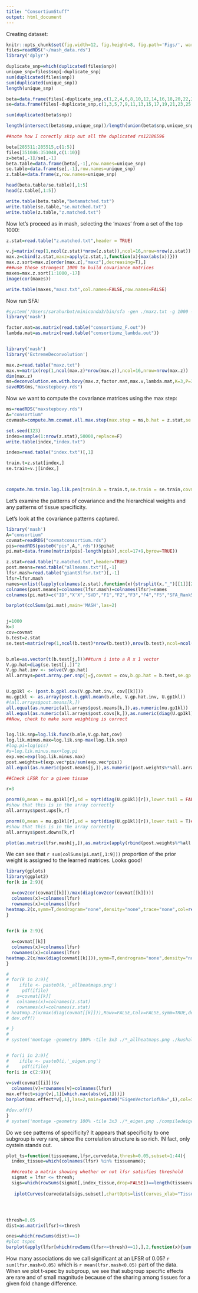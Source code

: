 ```yaml
---
title: "ConsortiumStuff"
output: html_document
---
```


Creating dataset:

```r
knitr::opts_chunk$set(fig.width=12, fig.height=8, fig.path='Figs/', warning=FALSE, message=FALSE,cache=T)
files=readRDS("~/mash_data.rds")
library('dplyr')
```


```r

duplicate_snp=which(duplicated(files$snp))
unique_snp=files$snp[-duplicate_snp]
sum(duplicated(files$snp))
sum(duplicated(unique_snp))
length(unique_snp)

beta=data.frame(files[-duplicate_snp,c(1,2,4,6,8,10,12,14,16,18,20,22,24,26,28,30,32)],stringsAsFactors = F)
se=data.frame(files[-duplicate_snp,c(1,3,5,7,9,11,13,15,17,19,21,23,25,27,29,31,33)],stringsAsFactors = F)

sum(duplicated(beta$snp))

length(intersect(beta$snp,unique_snp))/length(union(beta$snp,unique_snp))

##note how I corectly skip out all the duplicated rs12186596 

beta[285511:285515,c(1:5)]
files[351046:351048,c(1:10)]
z=beta[,-1]/se[,-1]
beta.table=data.frame(beta[,-1],row.names=unique_snp)
se.table=data.frame(se[,-1],row.names=unique_snp)
z.table=data.frame(z,row.names=unique_snp)

head(beta.table/se.table)[,1:5]
head(z.table[,1:5])

write.table(beta.table,"betamatched.txt")
write.table(se.table,"se.matched.txt")
write.table(z.table,"z.matched.txt")
````


Now let's proceed as in mash, selecting the 'maxes' from a set of the top 1000:

```r
z.stat=read.table("z.matched.txt",header = TRUE)

v.j=matrix(rep(1,ncol(z.stat)*nrow(z.stat)),ncol=16,nrow=nrow(z.stat))
max.z=cbind(z.stat,maxz=apply(z.stat,1,function(x){max(abs(x))}))
max.z.sort=max.z[order(max.z[,"maxz"],decreasing=T),]
###use these strongest 1000 to build covariance matrices
maxes=max.z.sort[1:1000,-17]
image(cor(maxes))

write.table(maxes,"maxz.txt",col.names=FALSE,row.names=FALSE)
```

Now run SFA:

```r
#system('/Users/sarahurbut/miniconda3/bin/sfa -gen ./maxz.txt -g 1000 -n 16 -o consortiumz i -k 5')
library('mash')

factor.mat=as.matrix(read.table("consortiumz_F.out"))
lambda.mat=as.matrix(read.table("consortiumz_lambda.out"))


library('mash')
library('ExtremeDeconvolution')

max.z=read.table("maxz.txt")
max.v=matrix(rep(1,ncol(max.z)*nrow(max.z)),ncol=16,nrow=nrow(max.z))
dim(max.z)
ms=deconvolution.em.with.bovy(max.z,factor.mat,max.v,lambda.mat,K=3,P=3)
saveRDS(ms,"maxstepbovy.rds")
```

Now we want to compute the covariance matrices using the max step:
```r
ms=readRDS("maxstepbovy.rds")
A="consortium"
covmash=compute.hm.covmat.all.max.step(max.step = ms,b.hat = z.stat,se.hat = v.j,t.stat = max.z,Q = 5,lambda.mat = lambda.mat,A = "test",factor.mat = factor.mat,zero = T,power = 2)$covmat

set.seed(123)
index=sample(1:nrow(z.stat),50000,replace=F)
write.table(index,"index.txt")

index=read.table("index.txt")[,1]

train.t=z.stat[index,]
se.train=v.j[index,]



compute.hm.train.log.lik.pen(train.b = train.t,se.train = se.train,covmat = covmash,A=A,pen=1)

```

Let's examine the patterns of covariance and the hierarchical weights and any patterns of tissue specificity.

Let's look at the covariance patterns captured.  
```r
library('mash')
A="consortium"
covmat=readRDS("covmatconsortium.rds")
pis=readRDS(paste0("pis",A,".rds"))$pihat
pi.mat=data.frame(matrix(pis[-length(pis)],ncol=17+9,byrow=TRUE))

z.stat=read.table("z.matched.txt",header=TRUE)
post.means=read.table("allmeans.txt")[,-1]
lfsr.mash=read.table("giant3lfsr.txt")[,-1]
lfsr=lfsr.mash
names=unlist(lapply(colnames(z.stat),function(x){strsplit(x,"_")[[1]][2]}))
colnames(post.means)=colnames(lfsr.mash)=colnames(lfsr)=names
colnames(pi.mat)=c("ID","X'X","SVD","F1","F2","F3","F4","F5","SFA_Rank5",c(names,"ALL"))

barplot(colSums(pi.mat),main='MASH',las=2)


j=1000
k=3
cov=covmat
b.test=z.stat
se.test=matrix(rep(1,ncol(b.test)*nrow(b.test)),nrow(b.test),ncol=ncol(b.test))


b.mle=as.vector(t(b.test[j,]))##turn i into a R x 1 vector
V.gp.hat=diag(se.test[j,])^2
V.gp.hat.inv <- solve(V.gp.hat)
all.arrays=post.array.per.snp(j=j,covmat = cov,b.gp.hat = b.test,se.gp.hat = se.test)


U.gp1kl <- (post.b.gpkl.cov(V.gp.hat.inv, cov[[k]]))
mu.gp1kl <- as.array(post.b.gpkl.mean(b.mle, V.gp.hat.inv, U.gp1kl))
#(all.arrays$post.means[k,])
all.equal(as.numeric(all.arrays$post.means[k,]),as.numeric(mu.gp1kl))
all.equal(as.numeric(all.arrays$post.covs[k,]),as.numeric(diag(U.gp1kl)))
##Now, check to make sure weighting is correct


log.lik.snp=log.lik.func(b.mle,V.gp.hat,cov)
log.lik.minus.max=log.lik.snp-max(log.lik.snp)
#log.pi=log(pis)
#s=log.lik.minus.max+log.pi
exp.vec=exp(log.lik.minus.max)
post.weights=t(exp.vec*pis/sum(exp.vec*pis))
all.equal(as.numeric(post.means[j,]),as.numeric(post.weights%*%all.arrays$post.means))

##Check LFSR for a given tissue

r=3

pnorm(0,mean = mu.gp1kl[r],sd = sqrt(diag(U.gp1kl)[r]),lower.tail = FALSE)## and so an LFSR of 0.02 makes perfect sense because post.weight at this component is 0.98.
#show that this is in the array correctly
all.arrays$post.ups[k,r]

pnorm(0,mean = mu.gp1kl[r],sd = sqrt(diag(U.gp1kl)[r]),lower.tail = T)## and so an LFSR of 0.02 makes perfect sense because post.weight at this component is 0.98.
#show that this is in the array correctly
all.arrays$post.downs[k,r]

plot(as.matrix(lfsr.mash[j,]),as.matrix(apply(rbind(post.weights%*%all.arrays$post.ups,post.weights%*%all.arrays$post.downs),2,function(x){1-max(x)})))

```

We can see that `r sum(colSums(pi.mat[,1:9]))` proportion of the prior weight is assigned to the learned matrices. Looks good!

```r
library(gplots)
library(ggplot2)
for(k in 2:9){

  x=cov2cor(covmat[[k]])/max(diag(cov2cor(covmat[[k]])))
  colnames(x)=colnames(lfsr)
  rownames(x)=colnames(lfsr)
heatmap.2(x,symm=T,dendrogram="none",density="none",trace="none",col=redblue(256),main=paste0("HeatMapofNormalizedofCov2CorU",k),cexRow=1,cexCol=1,symbreaks=T,symkey = T)
}
 

for(k in 2:9){

  x=covmat[[k]]
  colnames(x)=colnames(lfsr)
  rownames(x)=colnames(lfsr)
heatmap.2(x/max(diag(covmat[[k]])),symm=T,dendrogram="none",density="none",trace="none",col=redblue(256),main=paste0("HeatMapofNormalizedU",k),cexRow=1,cexCol=1,symbreaks=T,symkey = T)
}

# 
# for(k in 2:9){
#    ifile <- paste0(k,'_allheatmaps.png')
#     pdf(ifile)
#   x=covmat[[k]]
#   colnames(x)=colnames(z.stat)
#   rownames(x)=colnames(z.stat)
# heatmap.2(x/max(diag(covmat[[k]])),Rowv=FALSE,Colv=FALSE,symm=TRUE,dendrogram="none",density="none",trace="none",col=redblue(256),main=paste0("HeatMapofNormalizedUk",k),cexRow=0.5,cexCol=0.5,symbreaks=T,key=ifelse(k==2,TRUE,FALSE),cex)
# dev.off()

# }
# 
# system('montage -geometry 100% -tile 3x3 ./*_allheatmaps.png ./kushalcompiledheatmaps.png')


# for(i in 2:9){
#    ifile <- paste0(i,'_eigen.png')
#     pdf(ifile)
for(i in c(2:9)){
  
v=svd(covmat[[i]])$v
  colnames(v)=rownames(v)=colnames(lfsr)
max.effect=sign(v[,1][which.max(abs(v[,1]))])
barplot(max.effect*v[,1],las=2,main=paste0("EigenVector1ofUk=",i),col=i-1,cex.names=0.5)

#dev.off()
}
# system('montage -geometry 100% -tile 3x3 ./*_eigen.png ./compiledeigen.png')


```


Do we see patterns of specificity? It appears that specificity to one subgroup is very rare, since the correlation structure is so rich. IN fact, only cystein stands out. 


```r

plot_ts=function(tissuename,lfsr,curvedata,thresh=0.05,subset=1:44){
  index_tissue=which(colnames(lfsr) %in% tissuename);

  ##create a matrix showing whether or not lfsr satisfies threshold
  sigmat = lfsr <= thresh;
  sigs=which(rowSums(sigmat[,index_tissue,drop=FALSE])==length(tissuename) & rowSums(sigmat[,-index_tissue,drop=FALSE])==0)
  
   iplotCurves(curvedata[sigs,subset],chartOpts=list(curves_xlab="Tissue",curves_ylab="curvedata"))}




thresh=0.05
dist=as.matrix(lfsr)<=thresh

ones=which(rowSums(dist)==1)
#plot tspec
barplot(apply(lfsr[which(rowSums(lfsr<=thresh)==1),],2,function(x){sum(x<=thresh)}),las=2,main=paste0("Number of SNPs with LFSR<",0.05," in Single subgroup"),cex.names=0.5)
```

How many associations do we call significant at an LFSR of 0.05? `r sum(lfsr.mash<0.05)` which is `r mean(lfsr.mash<0.05)` part of the data. When we plot t-spec by subgroup, we see that subgroup specific effects are rare and of small magnitude because of the sharing among tissues for a given fold change difference.